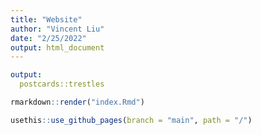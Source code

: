 ```yaml
---
title: "Website"
author: "Vincent Liu"
date: "2/25/2022"
output: html_document
---
```


```yaml
output:
  postcards::trestles
```

```r
rmarkdown::render("index.Rmd")
```

```r
usethis::use_github_pages(branch = "main", path = "/")
```